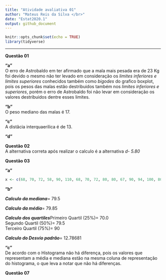 ```yaml
---
title: "Atividade avaliativa 01"
author: "Mateus Reis da Silva </br>"
date: "Estat2020.1"
output: github_document
---
```


```r
knitr::opts_chunk$set(echo = TRUE)
library(tidyverse)
```

---

**Questão 01**

**"a"** </br>O erro de Astrobaldo em ter afirmado que a mala mais pesada era de 23 Kg foi devido o mesmo não ter levado em consideração os _limites inferiores e limites superiores_ conhecidos também como _bigodes_ do grafico boxplot, pois os pesos das malas estão destribuidos também nos _limites inferiores e superiores_, porém o erro de Astrobaldo foi não levar em consideração os valores destribuidos dentre esses limites.


**"b"** </br>O peso mediano das malas é 17.

**"c"** </br>A distâcia interquaerilica é de 13.

**"d"**

**Questão 02** </br>A alternativa correta após realizar o calculo é a alternativa _d- 5.80_ 

**Questão 03**

**"a"**
```r
x <- c(68, 70, 72, 58, 90, 110, 68, 70, 72, 80, 80, 67, 90, 94, 100, 80, 75, 79, 84, 90)
```

**"b"**

**_Calculo da mediana_**= 79.5

**_Calculo da média_**= 79.85

**_Calculo dos quartiles_**Primeiro Quartil (25%)= 70.0 </br> Segundo Quartil (50%)= 79.5 </br> Terceiro Quartil (75%)= 90

**_Calculo do Desvio padrão_**= 12.78681

**"c"** </br>De acordo com o Histograma não há diferença, pois os valores que representam a média e mediana estão na mesma coluna de representação do histograma, o que leva a notar que não há diferenças.


**Questão 07**

